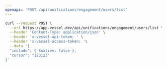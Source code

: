 ```yaml
---
openapi: 'POST /api/unifications/engagement/users/list'
---
```


<RequestExample>

```bash Request
curl --request POST \
  --url https://app.vessel.dev/api/unifications/engagement/users/list \
  --header 'Content-Type: application/json' \
  --header 'x-vessel-api-token: ' \
  --header 'x-vessel-access-token: '\
  --data '{
  "include": { $native: false },
  "cursor": "123123"
}'
```

</RequestExample>
